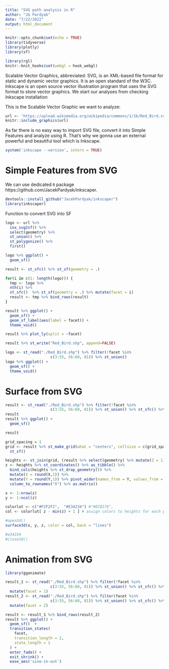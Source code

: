 ```yaml
---
title: "SVG path analysis in R"
author: "JG Pardyak"
date: "7/22/2022"
output: html_document
---
```


```r
knitr::opts_chunk$set(echo = TRUE)
library(tidyverse)
library(plotly)
library(sf)
```

```r
library(rgl)
knitr::knit_hooks$set(webgl = hook_webgl)
```

Scalable Vector Graphics, abbreviated: SVG, is an XML-based file format for static and dynamic vector graphics. It is an open standard of the W3C. Inkscape is an open source vector illustration program that uses the SVG format to store vector graphics. We start our analyses from checking Inkscape installation

This is the Scalable Vector Graphic we want to analyze:

```r
url <- 'https://upload.wikimedia.org/wikipedia/commons/1/1b/Red_Bird.svg'
knitr::include_graphics(url)
```

As far there is no easy way to import SVG file, convert it into Simple Features and analyze using R. That's why we gonna use an external powerful and beautiful tool which is Inkscape.

```r
system('inkscape --version', intern = TRUE)
```

# Simple Features from SVG

We can use dedicated `R` package https://github.com/JacekPardyak/inkscaper.

```r
devtools::install_github("JacekPardyak/inkscaper")
library(inkscaper)
```


Function to convert SVG into SF


```r
logo <- url %>% 
  inx_svg2sf() %>%
  select(geometry) %>%
  st_union() %>%
  st_polygonize() %>% 
  first()

logo %>% ggplot() +
  geom_sf()
```

```r
result <- st_sfc() %>% st_sf(geometry = .)

for(i in c(1: length(logo))) {
  tmp <- logo %>% 
  nth(i) %>%
  st_sfc()  %>% st_sf(geometry = .) %>% mutate(facet = i)
  result <- tmp %>% bind_rows(result) 
}
```

```r
result %>% ggplot() +
  geom_sf() +
  geom_sf_label(aes(label = facet)) +
  theme_void()
```

```r
result %>% plot_ly(split = ~facet)
```

```r
result %>% st_write("Red_Bird.shp", append=FALSE)

```

```r
logo <- st_read("./Red_Bird.shp") %>% filter(!facet %in% 
                    c(3:55, 56:60, 81)) %>% st_union()
logo %>% ggplot() +
  geom_sf() +
  theme_void()
```

# Surface from SVG

```r
result <- st_read("./Red_Bird.shp") %>% filter(!facet %in% 
                    c(3:55, 56:60, 81)) %>% st_union() %>% st_sfc() %>% st_sf()
result
result %>% ggplot() +
  geom_sf()
```

```r
result
```

```r
grid_spacing = 1
grid <- result %>% st_make_grid(what = "centers", cellsize = c(grid_spacing, grid_spacing)) %>%
  st_sf() 
```

```r
heights <- st_join(grid, (result %>% select(geometry) %>% mutate(Z = 1))) %>% replace(is.na(.), 0) 
z <- heights %>% st_coordinates() %>% as_tibble() %>% 
  bind_cols(heights %>% st_drop_geometry()) %>%
  mutate(X = round(X,1)) %>%
  mutate(Y = round(Y,1)) %>% pivot_wider(names_from = Y, values_from = Z) %>%
  column_to_rownames("X") %>% as.matrix()
```

```r
x <- 1:nrow(z)  
y <- 1:ncol(z)  

colorlut <- c("#F2F2F2",  "#E34234") #"#ECB176",
col <- colorlut[ z - min(z) + 1 ] # assign colors to heights for each point

#open3d()
surface3d(x, y, z, color = col, back = "lines")

#e34234
#close3d()
```

# Animation from SVG

```r
library(gganimate)

result_1 <- st_read("./Red_Bird.shp") %>% filter(!facet %in% 
                    c(3:55, 56:60, 81)) %>% st_union() %>% st_sfc() %>% st_sf() %>% 
  mutate(facet = 1)
result_2 <- st_read("./Red_Bird.shp") %>% filter(facet %in% 
                    c(3:55, 56:60, 81)) %>% st_union() %>% st_sfc() %>% st_sf() %>% 
  mutate(facet = 2)

result <- result_1 %>% bind_rows(result_2)
result %>% ggplot() +
  geom_sf()  + 
  transition_states(
    facet,
    transition_length = 2,
    state_length = 1
  ) +
  enter_fade() + 
  exit_shrink() +
  ease_aes('sine-in-out')
```

